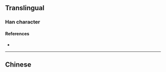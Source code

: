 {{character info}}
==Translingual==

===Han character===
{{Han char|rn=1|rad=一|as=07|sn=8|four=4073|canj=GCV|ids=⿱⿻土丷⿰𠄌⿺乀丿}}

====References====
* {{Han ref|kx=0078.171|hdz=10022.010|uh=4E27|ud=20007}}

----

==Chinese==
{{zh-see|喪|sv}}